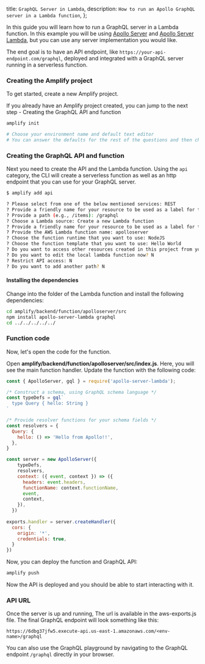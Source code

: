   title: `GraphQL Server in Lambda`,
  description: `How to run an Apollo GraphQL server in a Lambda function`,
};

In this guide you will learn how to run a GraphQL server in a Lambda function. In this example you will be using [Apollo Server](https://www.apollographql.com/docs/) and [Apollo Server Lambda](https://www.apollographql.com/docs/apollo-server/deployment/lambda/), but you can use any server implementation you would like.

The end goal is to have an API endpoint, like `https://your-api-endpoint.com/graphql`, deployed and integrated with a GraphQL server running in a serverless function.

### Creating the Amplify project

To get started, create a new Amplify project.

<Callout>

If you already have an Amplify project created, you can jump to the next step - Creating the GraphQL API and function

</Callout>

```sh
amplify init

# Choose your environment name and default text editor
# You can answer the defaults for the rest of the questions and then choose the profile you created when you ran amplify configure
```

### Creating the GraphQL API and function

Next you need to create the API and the Lambda function. Using the `api` category, the CLI will create a serverless function as well as an http endpoint that you can use for your GraphQL server.

```sh
$ amplify add api

? Please select from one of the below mentioned services: REST
? Provide a friendly name for your resource to be used as a label for this category in the project: apolloapi
? Provide a path (e.g., /items): /graphql
? Choose a Lambda source: Create a new Lambda function
? Provide a friendly name for your resource to be used as a label for this category in the project: apolloserver
? Provide the AWS Lambda function name: apolloserver
? Choose the function runtime that you want to use: NodeJS
? Choose the function template that you want to use: Hello World
? Do you want to access other resources created in this project from your Lambda function? N
? Do you want to edit the local lambda function now? N
? Restrict API access: N
? Do you want to add another path? N
```

#### Installing the dependencies

Change into the folder of the Lambda function and install the following dependencies:

```sh
cd amplify/backend/function/apolloserver/src
npm install apollo-server-lambda graphql
cd ../../../../../
```

### Function code

Now, let's open the code for the function.

Open __amplify/backend/function/apolloserver/src/index.js__. Here, you will see the main function handler. Update the function with the following code:

```javascript
const { ApolloServer, gql } = require('apollo-server-lambda');

/* Construct a schema, using GraphQL schema language */
const typeDefs = gql`
  type Query { hello: String }
`

/* Provide resolver functions for your schema fields */
const resolvers = {
  Query: {
    hello: () => 'Hello from Apollo!!',
  },
}

const server = new ApolloServer({
    typeDefs,
    resolvers,
    context: ({ event, context }) => ({
      headers: event.headers,
      functionName: context.functionName,
      event,
      context,
    }),
  })
  
exports.handler = server.createHandler({
  cors: {
    origin: '*',
    credentials: true,
  }
})
```

Now, you can deploy the function and GraphQL API:

```sh
amplify push
```

Now the API is deployed and you should be able to start interacting with it.

### API URL

Once the server is up and running, The url is available in the aws-exports.js file. The final GraphQL endpoint will look something like this:

```
https://6dbg37jfw5.execute-api.us-east-1.amazonaws.com/<env-name>/graphql
```

You can also use the GraphQL playground by navigating to the GraphQL endpoint `/graphql` directly in your browser.
